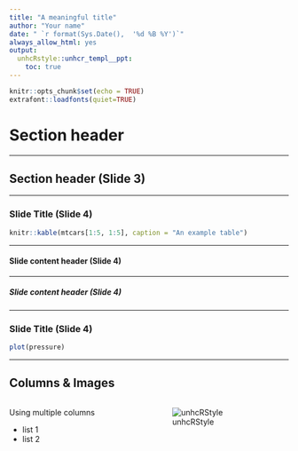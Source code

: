 ```yaml
---
title: "A meaningful title"
author: "Your name"
date: " `r format(Sys.Date(),  '%d %B %Y')`"
always_allow_html: yes
output:
  unhcRstyle::unhcr_templ__ppt:
    toc: true
---
```



```r
knitr::opts_chunk$set(echo = TRUE)
extrafont::loadfonts(quiet=TRUE)
```

# Section header

---



## Section header (Slide 3)


---

### Slide Title (Slide 4)


```r
knitr::kable(mtcars[1:5, 1:5], caption = "An example table")
```

---

#### Slide content header (Slide 4)

---

##### Slide content header (Slide 4)

---

### Slide Title (Slide 4)

```r
plot(pressure)
```


---

## Columns & Images


:::::: {.columns}
:::::: {.column}

Using multiple columns

 *  list 1
 *  list 2

:::
:::::: {.column}
![unhcRStyle](https://i.imgur.com/81VJFo5.jpg)
:::
::::::::::::::



